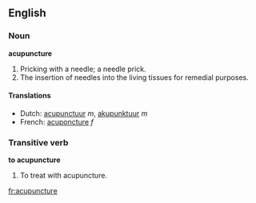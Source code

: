 ==English==
===Noun===
'''acupuncture'''

# Pricking with a needle; a needle prick.
# The insertion of needles into the living tissues for remedial purposes.

====Translations====
*Dutch: [[acupunctuur]] ''m'', [[akupunktuur]] ''m''
*French: [[acuponcture]] ''f''

===Transitive verb===
'''to acupuncture'''

# To treat with acupuncture.

[[fr:acupuncture]]